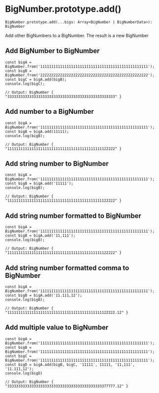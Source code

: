 
<Meta title="Prototype/BigNumber.prototype.add()" />

# BigNumber.prototype.add()

```tsx
BigNumber.prototype.add(...bigs: Array<BigNumber | BigNumberData>): BigNumber
```

Add other BigNumbers to a BigNumber. The result is a new BigNumber

## Add BigNumber to BigNumber

```tsx
const bigA = BigNumber.from('1111111111111111111111111111111111111111111111111');
const bigB = BigNumber.from('2222222222222222222222222222222222222222222222222');
const bigC = bigA.add(bigB);
console.log(bigC);

// Output: BigNumber { "3333333333333333333333333333333333333333333333333" }
```

## Add number to a BigNumber

```tsx
const bigA = BigNumber.from('1111111111111111111111111111111111111111111111111');
const bigB = bigA.add(11111);
console.log(bigB);

// Output: BigNumber { "1111111111111111111111111111111111111111111122222" }
```

## Add string number to BigNumber

```tsx
const bigA = BigNumber.from('1111111111111111111111111111111111111111111111111');
const bigB = bigA.add('11111');
console.log(bigB);

// Output: BigNumber { "1111111111111111111111111111111111111111111122222" }
```

## Add string number formatted to BigNumber

```tsx
const bigA = BigNumber.from('1111111111111111111111111111111111111111111111111');
const bigB = bigA.add('11,111');
console.log(bigB);

// Output: BigNumber { "1111111111111111111111111111111111111111111122222" }
```

## Add string number formatted comma to BigNumber

```tsx
const bigA = BigNumber.from('1111111111111111111111111111111111111111111111111');
const bigB = bigA.add('11.111,12');
console.log(bigB);

// Output: BigNumber { "1111111111111111111111111111111111111111111122222.12" }
```

## Add multiple value to BigNumber

```tsx
const bigA = BigNumber.from('1111111111111111111111111111111111111111111111111');
const bigB = BigNumber.from('1111111111111111111111111111111111111111111111111');
const bigC = BigNumber.from('1111111111111111111111111111111111111111111111111');
const bigD = bigA.add(bigB, bigC, '11111', 11111, '11,111', '11.111,12');
console.log(bigD)

// Output: BigNumber { "3333333333333333333333333333333333333333333377777.12" }
```
